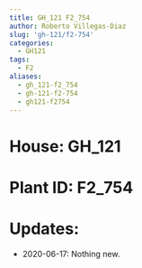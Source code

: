 ```yaml
---
title: GH_121 F2_754
author: Roberto Villegas-Diaz
slug: 'gh-121/f2-754'
categories:
  - GH121
tags:
  - F2
aliases:
  - gh_121-f2_754
  - gh-121-f2-754
  - gh121-f2754
---
```


# **House**: GH_121
# **Plant ID**: F2_754
# **Updates**: 
 - 2020-06-17: Nothing new.
